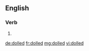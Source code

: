 ==English==

===Verb===
{{head|en|verb form}}

# {{en-past of|doll}}

[[de:dolled]]
[[fr:dolled]]
[[mg:dolled]]
[[vi:dolled]]